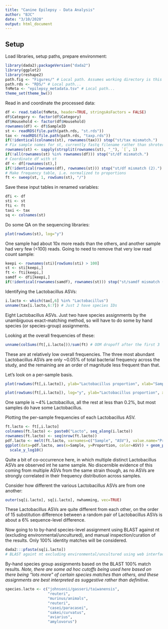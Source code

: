 ```yaml
---
title: "Canine Epilepsy - Data Analysis"
author: "BJC"
date: "3/10/2020"
output: html_document
---
```


## Setup

Load libraries, setup paths, prepare environment:
```r
library(dada2);packageVersion("dada2")
library(ggplot2)
library(reshape2)
path.fig <- "Figures/" # Local path. Assumes working directory is this files location
path.rds <- "RDS/" # Local path...
fnMeta <- "epilepsy_metadata.tsv" # Local path...
theme_set(theme_bw())
```

Read in and coordinate the processed data:
```r
df <- read.table(fnMeta, header=TRUE, stringsAsFactors = FALSE)
df$Category <- factor(df$Category)
df$Household <- factor(df$Household)
rownames(df) <- df$SampleID
st <- readRDS(file.path(path.rds, "st.rds"))
tax <- readRDS(file.path(path.rds, "taxp.rds"))
if(!identical(colnames(st), rownames(tax))) stop("st/tax mismatch.")
# Fix sample names for st, currently fastq filename rather than shroter sample name
rownames(st) <- sapply(strsplit(rownames(st), "_"), `[`, 1)
if(!all(rownames(st) %in% rownames(df))) stop("st/df mismatch.")
# Coordinate df with st
df <- df[rownames(st),]
if(!identical(rownames(df), rownames(st))) stop("st/df mismatch (2).")
# Make frequency table, i.e. normalized to proportions
ft <- sweep(st, 1, rowSums(st), "/")
```

Save these input tables in renamed variables:
```r
dfi <- df
sti <- st
fti <- ft
taxi <- tax
sq <- colnames(st)
```

Do some QA on the sequencing libraries:
```r
plot(rowSums(st), log="y")
```

One sample had about 10x more reads than the others, and another sample had very few (<100) reads. Going to need to remove that very low read count sample:

```r
keepi <- rownames(sti)[rowSums(sti) > 100]
st <- sti[keepi,]
ft <- fti[keepi,]
samdf <- dfi[keepi,]
if(!identical(rownames(samdf), rownames(st))) stop("st/samdf mismatch (3).")
```

Identifying the Lactobacillus ASVs:
```r
i.lacto <- which(tax[,6] %in% "Lactobacillus")
unname(tax[i.lacto,6:7]) # Just 2 have species IDs
```

Eight Lactobacillus ASVs. Just two have species assignments by the unambiguous exact-matching method, so will have to do some by hand species (or species-group) assignments.

Looking at the overall frequencies of these:
```r
unname(colSums(ft[,i.lacto]))/sum(ft) # OOM dropoff after the first 3
```

These are at relatively low overall frequencies. The three most abundant Lactobacillus ASVs are only ~0.05\% of total bacterial frequency across the study, and the remaining are an order of magnitude less frequent than that.

Let's look on a per-sample basis.
```r
plot(rowSums(ft[,i.lacto]), ylab="Lactobacillus proportion", xlab="Sample")
```

```r
plot(rowSums(ft[,i.lacto]), log="y", ylab="Lactobacillus proportion", xlab="Sample")
```

One sample is ~4% Lactobacillus, all the rest at less than 0.2%, but most samples do have some Lactobacillus.

Plotting the per-sample frequencies of each Lactobacillus ASV.
```r
ft.lacto <- ft[,i.lacto]
colnames(ft.lacto) <- paste0("Lacto", seq_along(i.lacto))
rownames(ft.lacto) <- seq(nrow(ft.lacto))
pdf.lacto <- melt(ft.lacto, varnames=c("Sample", "ASV"), value.name="Proportion")
ggplot(data=pdf.lacto, aes(x=Sample, y=Proportion, color=ASV)) + geom_point() +
  scale_y_log10()
```

Quite a bit of co-occurrence here, in which multiple distinct Lactobacillus ASVs are observed int he same sample. No discernible evidence of this coming from multiple ASVs from the same strain though, as no ASVs are strongly correlated in their frequency distribution across samples.

Consider how different the various Lactobacillus ASVs are from one another:
```r
outer(sq[i.lacto], sq[i.lacto], nwhamming, vec=TRUE)
```

These Lactobacillus ASVs are quite different from each other, on the order of 15 substitution difference between a random pair of Lactobacillus ASVs is about a 6\% sequence-level difference.

Now going to to by-hand species-level assignment using BLAST against nt (excluding environmental/uncultured), and manual inspection/curation of the results. Only 100\% identity matches will be considered.

```r
dada2:::pfasta(sq[i.lacto])
# BLAST againt nt excluding environmental/uncultured using web interface
```

By-hand species group assignments based on the BLAST 100\% match results. *Note, there are some ad hoc cutoffs being used here based on there being "lots more" of certain species matches than others, and these assignments are best interpreted as suggestive rather than definitive.*
```r
species.lacto <- c("johnsonii/gasseri/taiwanensis",
                   "reuteri",
                   "murinus/animals",
                   "reuteri",
                   "casei/paracasei",
                   "sakei/curvatus",
                   "aviarius",
                   "amylovorus")
```

